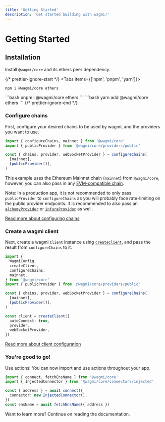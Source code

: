 ```yaml
---
title: 'Getting Started'
description: 'Get started building with wagmi!'
---
```



# Getting Started

## Installation

Install `@wagmi/core` and its ethers peer dependency.

{/* prettier-ignore-start */}
<Tabs items={['npm', 'pnpm', 'yarn']}>
  <Tab>
```bash
npm i @wagmi/core ethers
```
  </Tab>
  <Tab>
```bash
pnpm i @wagmi/core ethers
```
  </Tab>
  <Tab>
```bash
yarn add @wagmi/core ethers
```
  </Tab>
</Tabs>
{/* prettier-ignore-end */}

### Configure chains

First, configure your desired chains to be used by wagmi, and the providers you want to use.

```ts
import { configureChains, mainnet } from '@wagmi/core'
import { publicProvider } from '@wagmi/core/providers/public'

const { chains, provider, webSocketProvider } = configureChains(
  [mainnet],
  [publicProvider()],
)
```

This example uses the Ethereum Mainnet chain (`mainnet`) from `@wagmi/core`, however, you can also pass in any [EVM-compatible chain](/core/chains#wagmichains).

Note: In a production app, it is not recommended to only pass `publicProvider` to `configureChains` as you will probably face rate-limiting on the public provider endpoints. It is recommended to also pass an [`alchemyProvider`](/core/providers/alchemy) or [`infuraProvider`](/core/providers/infura) as well.

[Read more about configuring chains](/core/providers/configuring-chains)

### Create a wagmi client

Next, create a wagmi `Client` instance using [`createClient`](/core/client), and pass the result from `configureChains` to it.

```ts {14-18}
import {
  WagmiConfig,
  createClient,
  configureChains,
  mainnet,
} from '@wagmi/core'
import { publicProvider } from '@wagmi/core/providers/public'

const { chains, provider, webSocketProvider } = configureChains(
  [mainnet],
  [publicProvider()],
)

const client = createClient({
  autoConnect: true,
  provider,
  webSocketProvider,
})
```

[Read more about client configuration](/core/client)

### You're good to go!

Use actions! You can now import and use actions throughout your app.

```ts {4-6,7}
import { connect, fetchEnsName } from '@wagmi/core'
import { InjectedConnector } from '@wagmi/core/connectors/injected'

const { address } = await connect({
  connector: new InjectedConnector(),
})
const ensName = await fetchEnsName({ address })
```

Want to learn more? Continue on reading the documentation.
